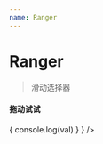 ```yaml
---
name: Ranger
---
```



# Ranger

> 滑动选择器

<PropsTable of={Ranger} />

<Playground>
  <h4>拖动试试</h4>
  <Ranger
    range={[0, 99]}
    precent={true}
    onChange={val => {
      console.log(val)
    }
  } />
</Playground>
